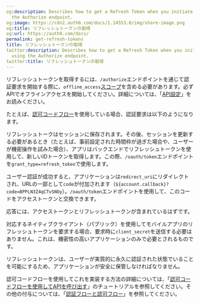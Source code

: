 ```yaml
---
og:description: Describes how to get a Refresh Token when you initiate a request using
  the Authorize endpoint.
og:image: https://cdn2.auth0.com/docs/1.14553.0/img/share-image.png
og:title: リフレッシュトークンの取得
og:url: https://auth0.com/docs/
permalink: get-refresh-tokens
title: リフレッシュトークンの取得
twitter:description: Describes how to get a Refresh Token when you initiate a request
  using the Authorize endpoint.
twitter:title: リフレッシュトークンの取得
---
```


リフレッシュトークンを取得するには、`/authorize`エンドポイントを通じて認証要求を開始する際に、`offline_access`[スコープ](/apis/scopes)を含める必要があります。必ずAPIでオフラインアクセスを開始してください。詳細については、「[API設定](/apis/api-settings)」をお読みください。

たとえば、[認可コードフロー](/login/flows/authorization-code-flow)を使用している場合、認証要求は以下のようになります。



リフレッシュトークはセッションに保存されます。その後、セッションを更新する必要があるとき（たとえば、事前設定された時間枠が過ぎた場合や、ユーザーが機密操作を試みた場合）、アプリはバックエンドでリフレッシュトークンを使用して、新しいIDトークンを取得します。この際、`/oauth/token`エンドポイントを`grant_type=refresh_token`で使用します。

ユーザー認証が成功すると、アプリケーションは`redirect_uri`にリダイレクトされ、URLの一部として`code`が付加されます（`${account.callback}?code=BPPLN3Z4qCTvSNOy`）。`/oauth/token`エンドポイントを使用して、このコードをアクセストークンと交換できます。



応答には、アクセストークンとリフレッシュトークンが含まれているはずです。



対応するネイティブクライアント（パブリック）を使用してモバイルアプリのリフレッシュトークンを要求する場合、要求時に`client_secret`を送信する必要はありません。これは、機密性の高いアプリケーションのみで必要とされるものです。

リフレッシュトークンは、ユーザーが実質的に永久に認証された状態でいることを可能にするため、アプリケーションが安全に保管しなければなりません。

認可コードフローを使用してこれを実装する方法の詳細については、「[認可コードフローを使用してAPIを呼び出す](/login/flows/call-your-api-using-the-authorization-code-flow)」のチュートリアルを参照してください。その他の付与については、「[認証フローと認可フロー](/login/flows)」を参照してください。